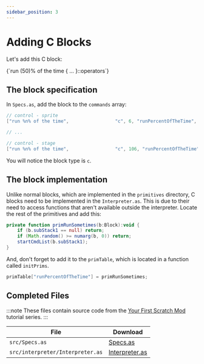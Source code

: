 ```yaml
---
sidebar_position: 3
---
```


# Adding C Blocks

Let's add this C block:

<ScratchBlocks style="scratch2">
{`run (50)% of the time {
    ...
}::operators`}
</ScratchBlocks>

## The block specification
In `Specs.as`, add the block to the `commands` array:

```actionscript title="src/Specs.as"
// control - sprite
["run %n% of the time",					"c", 6, "runPercentOfTheTime",  50],

// ...

// control - stage
["run %n% of the time",					"c", 106, "runPercentOfTheTime",  50],
```

You will notice the block type is `c`.

## The block implementation
Unlike normal blocks, which are implemented in the `primitives` directory, C blocks need to be implemented in the `Interpreter.as`. This is due to their need to access functions that aren't available outside the interpreter. Locate the rest of the primitives and add this:

```actionscript title="src/interpreter/Interpreter.as"
private function primRunSometimes(b:Block):void {
    if (b.subStack1 == null) return;
    if (Math.random() >= numarg(b, 0)) return;
    startCmdList(b.subStack1);
}
```

And, don't forget to add it to the `primTable`, which is located in a function called `initPrims`.

```actionscript title="src/interpreter/Interpreter.as"
primTable["runPercentOfTheTime"] = primRunSometimes;
```

## Completed Files
:::note
These files contain source code from the [Your First Scratch Mod](../first-scratch-mod/adding-a-block/index.mdx) tutorial series.
:::

| File                                      | Download                                                      |
| ----------------------------------------- | ------------------------------------------------------------- |
| `src/Specs.as`                            | [Specs.as](resources/Specs.as.txt)                            |
| `src/interpreter/Interpreter.as`          | [Interpreter.as](resources/Interpreter.as.txt)                |